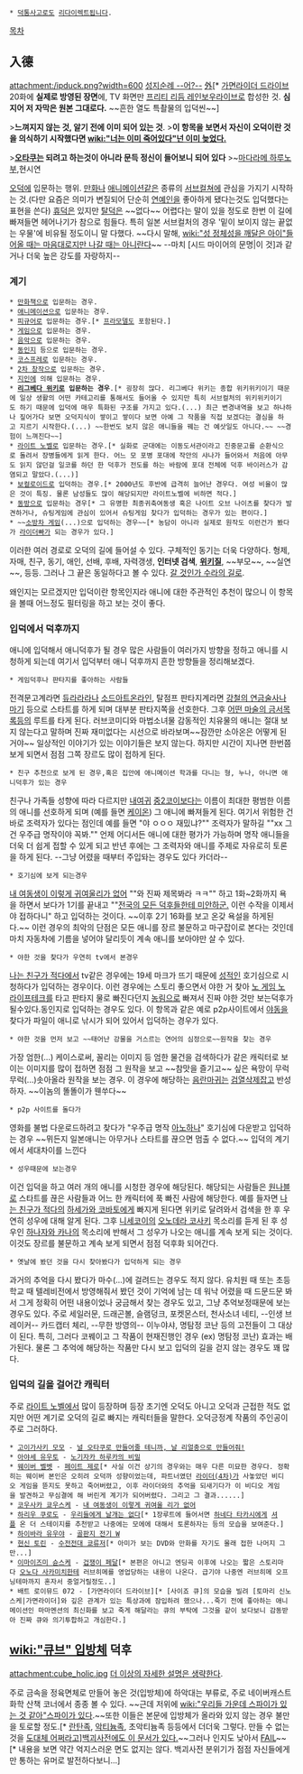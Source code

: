  * [[덕통사고]]로도 [[리다이렉트]]됩니다.

[[목차]]
== 入德 ==
attachment:/ipduck.png?width=600
[http://kin.naver.com/qna/detail.nhn?d1id=3&dirId=304&docId=159148035&qb=7Jqw66asIOyYpOu5oCDsooAg64+E7JmA7KO87IS47JqU&enc=utf8&section=kin&rank=1&search_sort=0&spq=1&pid=RhCBa35Y7twsstQK6LRssssssul-383809&sid=UYkjF3JvLBwAABfMHJc 성지순례 --어?--]
[http://bbs2.ruliweb.daum.net/gaia/do/ruliweb/family/229/read?articleId=25133066&bbsId=G005&itemId=74&pageIndex=2 外][* [[가면라이더 드라이브]] 20화에 '''실제로 방영된 장면'''에, TV 화면만 [[프리티 리듬 레인보우라이브]]로 합성한 것. '''심지어 저 자막은 원본 그대로다.''' ~~흔한 열도 특촬물의 입덕씬~~]

>'''느껴지지 않는 것, 알기 전에 이미 되어 있는 것'''.
>'''이 항목을 보면서 자신이 오덕이란 것을 의식하기 시작했다면 [[wiki:"너는 이미 죽어있다"넌 이미 늦었다.]]'''

>'''[[오타쿠]]는 되려고 하는것이 아니라 문득 정신이 들어보니 되어 있다'''
>~[[마다라메 하루노부]],현시연

[[오덕]]에 입문하는 행위. [[만화]]나 [[애니메이션]]같은 종류의 [[서브컬쳐]]에 관심을 가지기 시작하는 것.(다만 요즘은 의미가 변질되어 단순히 [[연예인]]을 좋아하게 됐다는것도 입덕했다는 표현을 쓴다) [[휴덕]]은 있지만 [[탈덕]]은 ~~없다~~ 어렵다는 말이 있을 정도로 한번 이 길에 빠져들면 헤어나기가 참으로 힘들다. 특히 일본 서브컬처의 경우 '밑이 보이지 않는 끝없는 우물'에 비유될 정도이니 말 다했다.
~~다시 말해, [[wiki:"성 정체성을 깨달은 아이"들어올 때는 마음대로지만 나갈 때는 아니란다]]~~
--마치 [시드 마이어의 문명|이 것]과 같거나 더욱 높은 강도를 자랑하지--

=== 계기 ===
 * [[만화]]책으로 입문하는 경우.
 * [[애니메이션]]으로 입문하는 경우.
 * [[피규어]]로 입문하는 경우.[* [[프라모델]]도 포함된다.]
 * [[게임]]으로 입문하는 경우.
 * [[음악]]으로 입문하는 경우.
 * [[동인지]] 등으로 입문하는 경우.
 * [[코스프레]]로 입문하는 경우.
 * [[2차 창작]]으로 입문하는 경우.
 * [[지인]]에 의해 입문하는 경우.
 * '''[[리그베다 위키]]로 입문하는 경우'''.[* 굉장히 많다. 리그베다 위키는 종합 위키위키이기 때문에 일상 생활의 어떤 카테고리를 통해서도 들어올 수 있지만 특히 서브컬처의 위키위키이기도 하기 때문에 입덕에 매우 특화된 구조를 가지고 있다.(...) 최근 변경내역을 보고 하나하나 짚어가다 보면 오덕지식이 쌓이고 쌓이다 보면 아예 그 작품을 직접 보겠다는 결심을 하고 지르기 시작한다.(...) ~~한번도 보지 않은 애니들을 꿰는 건 예삿일도 아니다.~~ ~~경험이 느껴진다~~]
 * [[라이트 노벨]]로 입문하는 경우.[* 실화로 군대에는 이동도서관이라고 진중문고를 순환식으로 돌려서 장병들에게 읽게 한다. 어느 모 포병 포대에 작안의 샤나가 들어와서 처음에 아무도 읽지 않던걸 일코를 하던 한 덕후가 전도를 하는 바람에 포대 전체에 덕후 바이러스가 감염되고 말았다.(...)]
 * [[보컬로이드]]로 입덕하는 경우.[* 2000년도 후반에 급격히 늘어난 경우다. 여성 비율이 많은 것이 특징. 물론 남성들도 많이 해당되지만 라이트노벨에 비하면 적다.]
 * [[동방]]으로 입문하는 경우[* 그 유명한 최종귀축여동생 혹은 나이트 오브 나이츠를 찾다가 발견하거나, 슈팅게임에 관심이 있어서 슈팅게임 찾다가 입덕하는 경우가 있는 편이다.]
 * ~~[[소방차 게임]](...)으로 입덕하는 경우~~[* 농담이 아니라 실제로 원작도 이런건가 봤다가 [[라이더빠]]가 되는 경우가 있다.]

이러한 여러 경로로 오덕의 길에 들어설 수 있다. 구체적인 동기는 더욱 다양하다. 형제, 자매, 친구, 동기, 애인, 선배, 후배, 자력갱생, '''인터넷 검색''', '''[[위키질]]''', ~~부모~~, ~~실연~~, 등등. 그러나 그 끝은 동일하다고 볼 수 있다. [[갈 것인가 수라의 길로]].

왜인지는 모르겠지만 입덕이란 항목인지라 애니에 대한 주관적인 추천이 많으니 이 항목을 볼때 어느정도 필터링을 하고 보는 것이 좋다.

=== 입덕에서 덕후까지 ===
애니에 입덕해서 애니덕후가 될 경우 많은 사람들이 여러가지 방향을 정하고 애니를 시청하게 되는데 여기서 입덕부터 애니 덕후까지 흔한 방향들을 정리해보겠다.

 * 게임덕후나 판타지를 좋아하는 사람들
전격문고계라면 [[듀라라라]]나 [[소드아트온라인]], 탈점프 판타지계라면 [[강철의 연금술사]]나 [[마기]] 등으로 스타트를 하게 되며 대부분 판타지쪽을 선호한다. 그후 [[어떤 마술의 금서목록]]등의 루트를 타게 된다. 러브코미디와 마법소녀물 감동적인 치유물의 애니는 절대 보지 않는다고 말하며 진짜 재미없다는 시선으로 바라보며~~잠깐만 소아온은 어떻게 된거야~~ 일상적인 이야기가 있는 이야기들은 보지 않는다. 하지만 시간이 지나면 한번쯤 보게 되면서 점점 그쪽 장르도 많이 접하게 된다.

 * 친구 추천으로 보게 된 경우,혹은 집안에 애니메이션 학과를 다니는 형, 누나, 아니면 애니덕후가 있는 경우
친구나 가족들 성향에 따라 다르지만 [[내여귀]] [[중2코이]]보다는 이름이 최대한 평범한 이름의 애니를 선호하게 되며 (예를 들면 [[케이온]]) 그 애니에 빠져들게 된다. 여기서 위험한 건 바로 조력자가 있다는 점인데 예를 들면 "야 ㅇㅇㅇ 재밌냐?""  조력자가 말하길 ""xx 그건 우주급 명작이야 꼭봐."" 언제 어디서든 애니에 대한 평가가 가능하며 명작 애니들을 더욱 더 쉽게 접할 수 있게 되고 반년 후에는 그 조력자와 애니를 주제로 자유로히 토론을 하게 된다. --그냥 어렸을 때부터 주입돠는 경우도 있다 카더라--

 * 호기심에 보게 되는경우
[[내 여동생이 이렇게 귀여울리가 없어]] ""와 진짜 제목봐라 ㅋㅋ"" 하고 1화~2화까지 욕을 하면서 보다가 1기를 끝내고 ""[[위 아 더 월드|전국의 모든 덕후들한테 미안하군.]] 이런 수작을 이제서야 접하다니"  하고 입덕하는 것이다. ~~이후 2기 16화를 보고 온갖 욕설을 하게된다.~~ 이런 경우의 최악의 단점은 모든 애니를 장르 불문하고 마구잡이로 본다는 것인데 마치 자동차에 기름을 넣어야 달리듯이 계속 애니를 보아야만 살 수 있다.

 * 야한 것을 찾다가 우연히 tv에서 본경우
[[나는 친구가 적다]]에서 tv같은 경우에는 19세 마크가 뜨기 때문에 [[성적]]인 호기심으로 시청하다가 입덕하는 경우이다. 이런 경우에는 스토리 좋으면서 야한 거 찾아 [[노 게임 노 라이프]]테크를 타고 판타지 물로 빠진다던지 [[농림]]으로 빠져서 진짜 야한 것만 보는덕후가 될수있다.동인지로 입덕하는 경우도 있다.
이 항목과 같은 예로 p2p사이트에서 [[야동]]을 찾다가 파일이 애니로 낚시가 되어 있어서 입덕하는 경우가 있다.

 * 야한 것을 먼저 보고 ~~태어난 강물을 거스르는 연어의 심정으로~~원작을 찾는 경우
가장 엄한(...) 케이스로써, 꼴리는 이미지 등 엄한 물건을 검색하다가 같은 캐릭터로 보이는 이미지를 많이 접하면 점점 그 원작을 보고 ~~참맛을 즐기고~~ 싶은 욕망이 무럭무럭(...)솟아올라 원작을 보는 경우. 이 경우에 해당하는 [[음란마귀]]는 [[검열삭제]]잡고 반성하자. ~~이놈의 똘똘이가 웬쑤다~~

 * p2p 사이트를 돌다가
영화를 불법 다운로드하려고 찾다가 "우주급 명작 [[아노하나]]" 호기심에 다운받고 입덕하는 경우 ~~뮈든지 일본애니는 아무거나 스타트를 끊으면 멈출 수 없다.~~
입덕의 계기에서 세대차이를 느낀다
 
 * 성우때문에 보는경우
이건 입덕을 하고 여러 개의 애니를 시청한 경우에 해당된다. 해당되는 사람들은 [[원나블]]로 스타트를 끊은 사람들과 어느 한 캐릭터에 푹 빠진 사람에 해당한다. 예를 들자면 [[나는 친구가 적다]]의 [[하세가와 코바토]]에게 빠지게 된다면 위키로 달려와서 검색을 한 후 우연히 성우에 대해 알게 된다. 그후 [[니세코이]]의 [[오노데라 코사키]] 목소리를 듣게 된 후 성우인 [[하나자와 카나]]의 목소리에 반해서 그 성우가 나오는 애니를 계속 보게 되는 것이다. 이것도 장르를 불문하고 계속 보게 되면서 점점 덕후화 되어간다.

 * 옛날에 봤던 것을 다시 찾아봤다가 입덕하게 되는 경우
과거의 추억을 다시 봤다가 마수(...)에 걸려드는 경우도 적지 않다. 유치원 때 또는 초등학교 때 텔레비전에서 방영해줘서 봤던 것이 기억에 남는 데 워낙 어렸을 때 드문드문 봐서 그게 정확히 어떤 내용이었나 궁금해서 찾는 경우도 있고, 그냥 추억보정때문에 보는 경우도 있다. 주로 세일러문, 드래곤볼, 슬램덩크, 포켓몬스터, 천사소녀 네티, --인생 브레이커-- 카드캡터 체리, --무한 방영의-- 이누야샤, 명탐정 코난 등의 고전들이 그 대상이 된다. 특히, 그러다 코꿰이고 그 작품이 현재진행인 경우 (ex) 명탐정 코난) 효과는 배가된다. 물론 그 추억에 해당하는 작품만 다시 보고 입덕의 길을 걷지 않는 경우도 꽤 많다.

=== 입덕의 길을 걸어간 캐릭터 ===
주로 [[라이트 노벨]]에서 많이 등장하며 등장 초기엔 오덕도 아니고 오덕과 근접한 적도 없지만 어떤 계기로 오덕의 길로 빠지는 캐릭터들을 말한다. 오덕긍정계 작품의 주인공이 주로 그러하다.

 * [[고이가사키 모모]] - [[널 오타쿠로 만들어줄 테니까, 날 리얼충으로 만들어줘!]]
 * [[아야세 유우토]] - [[노기자카 하루카의 비밀]]
 * [[웨이버 벨벳]] - [[페이트 제로]][* 사실 이건 상기의 경우와는 매우 다른 미묘한 경우다. 정확히는 웨이버 본인은 오히려 오덕까 성향이었는데, 파트너였던 [[라이더(4차)]]가 사놓았던 비디오 게임을 뜯지도 못하고 죽어버렸고, 이후 라이더와의 추억을 되새기다가 이 비디오 게임을 발견하고 무심결에 해 버린게 계기가 되어버렸다. 그리고 그 결과......]
 * [[코우사카 쿄우스케]] - [[내 여동생이 이렇게 귀여울 리가 없어]]
 * [[하리우 쿠로도]] - [[우리들에게 날개는 없다]][* 1장루트에 들어서면 [[하네다 타카시]]에게 [[셔플]] 온 더 스테이지를 추천받고 나중에는 모에에 대해서 토론하자는 등의 모습을 보여준다.]
 * [[하이바라 유우야]] - [[골판지 전기 W]]
 * [[현신 토린]] - [[수전전대 쿄류저]][* 아미가 보는 DVD와 만화를 자기도 몰래 접한 나머지 그만...]
 * [[이마이즈미 슌스케]] - [[겁쟁이 페달]][* 본편은 아니고 엔딩곡 이후에 나오는 짧은 스토리마다 [[오노다 사카미치]]한테 러브히메를 영업당하는 내용이 나온다. 급기야 나중엔 러브히메 오프닝테마까지 혼자서 중얼거릴정도..]
 * 배트 로이뮤드 072 - [가면라이더 드라이브][* [사이죠 큐]의 모습을 빌려 [토마리 신노스케|가면라이더]와 깊은 관계가 있는 특상과에 잠입하려 했으나...죽기 전에 좋아하는 애니메이션인 마마멘션의 최신화를 보고 죽게 해달라는 큐의 부탁에 그것을 같이 보다보니 감동받아 진짜 큐와 의기투합하고 개심한다.]
== [[wiki:"큐브" 입방체]] 덕후 ==
attachment:cube_holic.jpg
[[더 이상의 자세한 설명은 생략한다]].

주로 금속을 정육면체로 만들어 놓은 것(입방체)에 하악대는 부류로, 주로 네이버캐스트 화학 산책 코너에서 종종 볼 수 있다. ~~근데 저위에 [[wiki:"우리들 가운데 스파이가 있는 것 같아"스파이가 있다]].~~또한 이들은 본문에 입방체가 올라와 있지 않는 경우 불만을 토로할 정도.[* [[란탄족]], [[악티늄족]], 초악티늄족 등등에서 더더욱 그렇다. 만들 수 없는 것을 [[도대체 어쩌라고]]][http://uncyclopedia.kr/wiki/%EC%9E%85%EB%B0%A9%EC%B2%B4_%EB%8D%95%ED%9B%84 백괴사전에도 이 문서가 있다.]~~그러나 인지도 낮아서 [[Fail Blog|FAIL]]~~[* 내용을 보면 약간 억지스러운 면도 없지는 않다. 백괴사전 분위기가 점점 자신들에게만 통하는 유머로 발전하다보니...]

